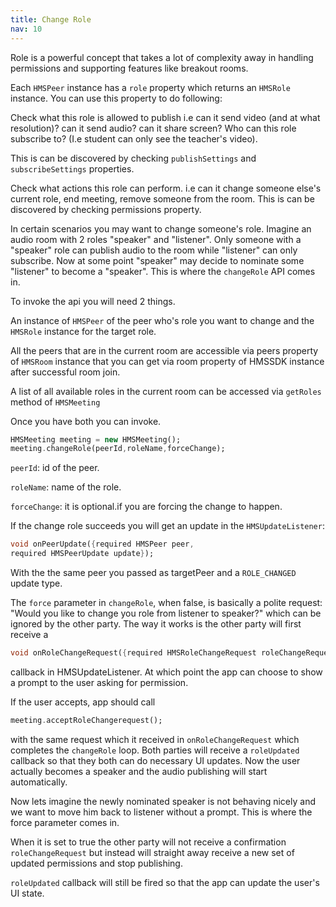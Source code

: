 ```yaml
---
title: Change Role
nav: 10
---
```


Role is a powerful concept that takes a lot of complexity away in handling permissions and supporting features like breakout rooms. 

Each `HMSPeer` instance has a `role` property which returns an `HMSRole` instance. You can use this property to do following:

Check what this role is allowed to publish i.e can it send video (and at what resolution)? can it send audio? can it share screen? Who can this role subscribe to? (I.e student can only see the teacher's video).

This is can be discovered by checking `publishSettings` and `subscribeSettings` properties.


Check what actions this role can perform. i.e can it change someone else's current role, end meeting, remove someone from the room. This is can be discovered by checking permissions property.


In certain scenarios you may want to change someone's role. Imagine an audio room with 2 roles "speaker" and "listener". Only someone with a "speaker" role can publish audio to the room while "listener" can only subscribe. Now at some point "speaker" may decide to nominate some "listener" to become a "speaker". This is where the `changeRole` API comes in.


To invoke the api you will need 2 things.

An instance of `HMSPeer` of the peer who's role you want to change and the `HMSRole` instance for the target role. 

All the peers that are in the current room are accessible via peers property of `HMSRoom` instance that you can get via room property of HMSSDK instance after successful room join. 

A list of all available roles in the current room can be accessed via `getRoles` method of `HMSMeeting`

Once you have both you can invoke.

```dart 
HMSMeeting meeting = new HMSMeeting();
meeting.changeRole(peerId,roleName,forceChange);
```

`peerId`: id of the peer.

`roleName`: name of the role.

`forceChange`: it is optional.if you are forcing the change to happen.


If the change role succeeds you will get an update in the `HMSUpdateListener`:

```dart
void onPeerUpdate({required HMSPeer peer, 
required HMSPeerUpdate update});
```

With the the same peer you passed as targetPeer and a `ROLE_CHANGED` update type.

The `force` parameter in `changeRole`, when false, is basically a polite request: "Would you like to change you role from listener to speaker?" which can be ignored by the other party. The way it works is the other party will first receive a


```dart
void onRoleChangeRequest({required HMSRoleChangeRequest roleChangeRequest});
```

callback in HMSUpdateListener. At which point the app can choose to show a prompt to the user asking for permission. 

If the user accepts, app should call

 ```dart
meeting.acceptRoleChangerequest();
 ```

 with the same request which it received in `onRoleChangeRequest` which completes the `changeRole` loop. Both parties will receive a `roleUpdated` callback so that they both can do necessary UI updates. Now the user actually becomes a speaker and the audio publishing will start automatically.

Now lets imagine the newly nominated speaker is not behaving nicely and we want to move him back to listener without a prompt. This is where the force parameter comes in.

When it is set to true the other party will not receive a confirmation `roleChangeRequest` but instead will straight away receive a new set of updated permissions and stop publishing. 


`roleUpdated` callback will still be fired so that the app can update the user's UI state.
